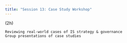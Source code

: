 ```yaml
---
title: "Session 13: Case Study Workshop"
---
```


 (2h)

    Reviewing real-world cases of IS strategy & governance
    Group presentations of case studies